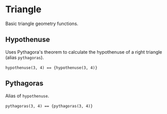 

<Meta title="Utils/Math/Geometry/Triangle" />

# Triangle

Basic triangle geometry functions.

## Hypothenuse

Uses Pythagora's theorem to calculate the hypothenuse of a right triangle (alias `pythagoras`).

<code>hypothenuse(3, 4) == {hypothenuse(3, 4)}</code>&nbsp;

## Pythagoras

Alias of `hypothenuse`.

<code>pythagoras(3, 4) == {pythagoras(3, 4)}</code>&nbsp;

